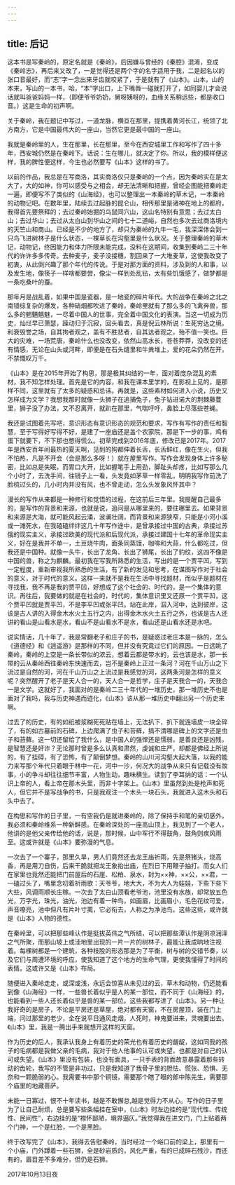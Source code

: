```yaml
---
---
---
```

title: 后记
---





这本书是写秦岭的，原定名就是《秦岭》，后因嫌与曾经的《秦腔》混淆，变成《秦岭志》，再后来又改了，一是觉得还是两个字的名字适用于我，二是起名以的张口音最好，而“志”字一念出来牙齿就咬紧了，于是就有了《山本》。山本，山的本来，写山的一本书，哈，“本”字出口，上下嘴唇一碰就打开了，如同婴儿才会说话就叫爸爸妈妈一样，（即便爷爷奶奶，舅呀姨呀的，血缘关系稍远些，都是收口音。）这是生命的初声啊。

关于秦岭，我在题记中写过，一道龙脉，横亘在那里，提携着黄河长江，统领了北方南方，它是中国最伟大的一座山，当然它更是最中国的一座山。

我就是秦岭里的人，生在那里，长在那里，至今在西安城里工作和写作了四十多年，西安城仍然是在秦岭下。话说：生在哪儿，就决定了你。所以，我的模样便这样，我的脾性便这样，今生也必然要写《山本》这样的书了。

以前的作品，我总是在写商洛，其实商洛仅只是秦岭的一个点，因为秦岭实在是太大了，大的如神，你可以感受与之相会，却无法清晰和把握，曾经企图能把秦岭走一遍，即便写不了类似的《山海经》，也可以整理出一本秦岭的草木记，一本秦岭的动物记吧。在数年里，陆续去过起脉的昆仑山，相传那里是诸神在地上的都府，我得首先要祭拜的；去过秦岭始掘的鸟鼠同穴山，这山名特别有意思；去过太白山；去过华山；去过从太白山到华山之间的七十二道峪，自然也多次去过商洛境内的天竺山和商山。已经是不少的地方了，却只为秦岭的九牛一毛，我深深体会到一只鸟飞进树林子是什么状态，一棵草长在沟壑里是什么状况。关于整理秦岭的草木记，动物记，终因能力和体力所限未能完成，没料在这期间，收集到秦岭二三十年代的许许多多传奇。去种麦子，麦子没接穗，割回来了一大堆麦草，这使我改变了初衷，从此倒兴趣了那个年代的传说。于是对那方面的资料，涉及到的人和事，以及发生地，像筷子一样啥都要尝，像尘一样到处乱钻，太有些饥饿感了，做梦都是一条吃桑叶的蚕。

那年月是战乱着，如果中国是瓷器，是一地瓷的碎片年代。大的战争在秦岭之北之南错综复杂的爆发，各种硝烟都吹进了秦岭，秦岭里就有了那么多的飞禽奔兽，那么多的魍魉魑魅，一尽着中国人的世事，完全着中国文化的表演。当这一切成为历史，灿烂早已萧瑟，躁动归于沉寂，回头看去，真是倪云林所说：生死穷达之境，利衰毁誉之场，自其拘者观之，盖有不胜悲者，自其达者观之，殆不值一笑也。巨大的灾难，一场荒唐，秦岭什么也没改变，依然山高水长，苍苍莽莽，没改变的还有情感，无论在山头或河畔，即便是在石头缝里和牛粪堆上，爱的花朵仍然在开，不禁慨叹万千。

《山本》是在2015年开始了构思，那是极其纠结的一年，面对着庞杂混乱的素材，我不知怎样处理。首先是它的内容，和我在课本里学的，在影视上见的，是那样不同，这里就有了太多的疑惑和忌讳。再就是，这些素材如何进入小说，历史又怎样成为文学？我想我那时就像一头狮子在追捕兔子，兔子钻进诺大的荆棘藤蔓里，狮子没了办法，又不忍离开，就趴在那里，气喘吁吁，鼻脸上尽落些苍蝇。

我还是试图着先写吧，意识形态有意识形态的规范和要求，写作有写作的责任和智慧，至于写得好写得不好，是建了一座庙还是盖个农家院，那是下一步的事，鸡有蛋下就要下，不下那也憋得慌么。初草完成到2016年底，修改已是2017年。2017年是西安百年间最热的夏天啊，见到的狗都伸着长舌，长舌鲜红，像在生火，但我不怕热，凡是不开会（会是那么多呀！）就在屋里写作。写作会发现身体上许多秘密，比如总是失眠，而胃口大开，比如握笔手上用劲，脚趾头却疼，比如写那么几个小时了，去洗手间，往镜子上一看，头发竟如茅草一样零乱，明明我写作前洗了脸梳过头的，几小时内并没有风，也不曾走动，怎么头发象风怀其中？

漫长的写作从来都是一种修行和觉悟的过程，在这前后三年里，我提醒自己最多的，是写作的背景和来源，也就是说，追问是从哪里来的，要往哪里去。如果背景和来源是大海，就可能风起云涌，波澜壮阔，而背景和来源狭窄，只能是小河小溪或一滩死水，在我磕磕绊绊这几十年写作途中，是曾承接过中国的古典，承接过苏俄的现实主义，承接过欧美的现代派和后现代派，承接过建国十七年的革命现实主义，好在是我并不单一，土豆烧牛肉，面条同蒸馍，咖啡和大蒜，什么都吃过，但我还是中国种。就像一头牛，长出了龙角、长出了狮尾，长出了豹纹，这四不像是中国的兽，称之为麒麟。最初我在写我所熟悉的生活，写出的是一个贾平凹，写到一定程度，重新审视我所熟悉的生活，有了新的发见和思考，在谋图写作对于社会的意义，对于时代的意义。这样一来就不是我在生活中寻找题材，而似乎是题材在寻找我，我不再是我的贾平凹，好想成了这个社会的、时代的，是一个集体的意识。再往后，我要做的就是在社会的，时代的，集体意识里又还原一个贾平凹，这个贾平凹就是贾平凹，不是李平凹或张平凹。站在此岸，泅入河中，达到彼岸，这该是古人讲的入得金木水火土五行之内，出得金木水火土五行之外，也该是古人还讲的看山是山看水是水，看山不是山看水不是水，看山还是山看水还是水吧。

说实情话，几十年了，我是常翻老子和庄子的书，是疑惑过老庄本是一脉的，怎么《道德经》和《逍遥游》是那样的不同，但并没有究竟过它们的原因。一日远眺了秦岭，秦岭的上空是一条长带似的浓云，想着云都是带水的，云也该是水，那一长带的云从秦岭西往秦岭东快速而去，岂不是秦岭上正过一条河？河在千山万山之下流过是自然的河，河在千山万山之上流过是我感觉的河，这两条河是怎样的意义呢？突然醒开了老子是天人合一的，天人合一是哲学，庄子是天我合一的，天我合一是文学。这就好了，我面对的是秦岭二三十年代的一堆历史，那一堆历史不也是面对了我吗，我与历史神遇而迹化，《山本》该从那一堆历史中翻出另一个历史来啊。

过去了的历史，有的如纸被浆糊死死贴在墙上，无法扒下，扒下就连墙皮一块全碎了，有的如古墓前的石碑，上边爬满了虫子和苔藓，搞不清哪是碑上的文字还是虫子和苔藓。这一切还留给了我什么，是中国人的强悍还是懦弱，是善良还是凶残，是智慧还是奸诈？无论那时曾是多么认真和肃然，虔诚和庄严，却都是佛经上所说的，有了挂碍，有了恐怖，有了颠倒梦想。秦岭的山川河沟壑大起大落，以我的能力来写那个年代只着眼于林中一花，河中一沙，何况大的战争从来只有记载没有故事，小的争斗却往往细节丰富，人物生动，趣味横生。读到了李耳纳的话：一个认识上帝的人，看上帝在那木头里，而非十字架上。《山本》里虽然到处是枪声和死人，但它并不是写战争的书，只是我观注一个木头一块石头，我就进入这木头和石头中去了。

在构思和写作的日子里，一有空我仍是就进秦岭的，除了保持手和笔的亲切感外，我必须和秦岭维系一种新鲜感。在秦岭深处的一座高山顶上，我见到了一个老人，他讲的是他父亲传给他的话，说是，那时候，山中军行不得鼓角，鼓角则疾风雨至。这或许就是《山本》要弥漫的气息。

一次去了一个寨子，那里久旱，男人们竟然还去龙王庙祈雨，先是祭猪头，烧高香，再是用刀自伤，后来干脆就把龙王象抬出庙，在烈日下用鞭子抽打。而女人们在家里也竟然还能把门前屋后的石崖、松柏、泉水，封为××神，××公，××君，一一磕过头了，嘴里念叨着祈雨歌：天爷爷，地大大，不为大人为娃娃，下些下些下大些，风调雨顺长庄稼。一次去了太白山顶看老爷池，池里没有水族，却常放五色光，万字光，珠光，油光，池边有着一种鸟，如画眉，比画眉小，毛色花纹可爱，声音嘹亮，池中但凡有片叶寸荑，它必衔去，人称之为净池鸟。这些这些，或许就是《山本》人物的德性。

在秦岭里，可以把那些峰认作是挺拔英伟之气所结，可以把那些潭认作是阴凉润泽之气所聚，而那山坡上或洼地里出现的一片一片的树林子，最能让我成晌地注视着。每棵树都是一个建筑，各种枝股的形态那是为了平衡，树与树的交错节奏，以及它们与周遭环境的呼应，使我知道了这个地方的生命气理，更使我懂得了时间的表情。这或许又是《山本》布局。

随便进入秦岭走走，或深或浅，永远会惊喜从未见过的云，草木和动物，仍还能看到像《山海经》一样，一些兽长着似乎是人的某一部位，而不同于《山海经》的，也能看到一些人还长着似乎是兽的某一部位。这些我都写进了《山本》。另一种让我好奇的是房子，不论是平房还是草屋，绝对都有天窗，不在房屋顶，装在门上端，问过那里的老少，全在说平日通风走烟，人死时，神鬼要进来，灵魂要出去。《山本》里，我是一腾出手来就想开这样的天窗。

作为历史的后人，我承认我身上有着历史的荣光也有着历史的龌龊，这如同我的孩子的毛病都是我做父亲的毛病，我对于他人他事的认可或失望，也都是对自己的认可或失望。《山本》里没有包装，也没有面具，一只手表的背面故意暴露着那些转动的齿轮，我写的不管是非功过，只是我知道了我骨子里的胆怯、慌张、恐惧、无奈和一颗脆弱的心。我需要书中那个铜镜，需要那个瞎了眼的郎中陈先生，需要那个庙里的地藏菩萨。

未能一日寡过，恨不十年读书，越是不敢懈怠,越是觉得力不从心。写作的日子里为了让自己耐烦，总是要写些条幅挂在室中，《山本》时左边挂的是“现代性、传统性、民间性”，右边挂的是“襟怀鄙陋，境界逼仄。”我觉得我在进文门，门上贴着两个门神，一个是红脸，一个是黑脸。

终于改写完了《山本》，我得去告慰秦岭，当时经过一个峪口前的梁上，那里有一个小庙，门外蹲着一些石狮，全是砂岩质的，风化严重，有的已成碎石残沙，而还有的，眉目差不多难分，但仍是石狮。



2017年10月13日夜